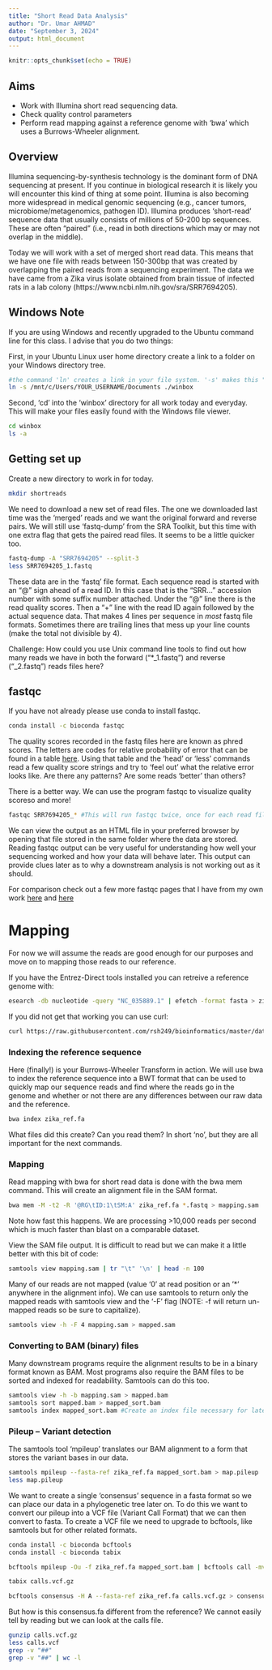 ```yaml
---
title: "Short Read Data Analysis"
author: "Dr. Umar AHMAD"
date: "September 3, 2024"
output: html_document
---
```


```r
knitr::opts_chunk$set(echo = TRUE)
```

## Aims

+ Work with Illumina short read sequencing data.
+ Check quality control parameters
+ Perform read mapping against a reference genome with 'bwa' which uses a Burrows-Wheeler alignment.

## Overview

Illumina sequencing-by-synthesis technology is the dominant form of DNA sequencing at present. If you continue in biological research it is likely you will encounter this kind of thing at some point. Illumina is also becoming more widespread in medical genomic sequencing (e.g., cancer tumors, microbiome/metagenomics, pathogen ID). Illumina produces 'short-read' sequence data that usually consists of millions of 50-200 bp sequences. These are often "paired" (i.e., read in both directions which may or may not overlap in the middle). 

Today we will work with a set of merged short read data. This means that we have one file with reads between 150-300bp that was created by overlapping the paired reads from a sequencing experiment. The data we have came from a Zika virus isolate obtained from brain tissue of infected rats in a lab colony (https://www.ncbi.nlm.nih.gov/sra/SRR7694205). 

## Windows Note

If you are using Windows and recently upgraded to the Ubuntu command line for this class. I advise that you do two things:

First, in your Ubuntu Linux user home directory create a link to a folder on your Windows directory tree.

```bash
#the command 'ln' creates a link in your file system. '-s' makes this "symbolic" meaning nothing is actually copied but the link just passes you to the other location.
ln -s /mnt/c/Users/YOUR_USERNAME/Documents ./winbox

```

Second, 'cd' into the 'winbox' directory for all work today and everyday. This will make your files easily found with the Windows file viewer.

```bash
cd winbox
ls -a
```


## Getting set up

Create a new directory to work in for today.

```bash
mkdir shortreads

```

We need to download a new set of read files. The one we downloaded last time was the 'merged' reads and we want the original forward and reverse pairs. We will still use 'fastq-dump' from the SRA Toolkit, but this time with one extra flag that gets the paired read files. It seems to be a little quicker too.

```bash
fastq-dump -A "SRR7694205" --split-3
less SRR7694205_1.fastq

```

These data are in the 'fastq' file format. Each sequence read is started with an "@" sign ahead of a read ID. In this case that is the "SRR..." accession number with some suffix number attached. Under the "@" line there is the read quality scores. Then a "+" line with the read ID again followed by the actual sequence data. That makes 4 lines per sequence in *most* fastq file formats. Sometimes there are trailing lines that mess up your line counts (make the total not divisible by 4). 

Challenge: How could you use Unix command line tools to find out how many reads we have in both the forward ("*_1.fastq") and reverse ("_2.fastq") reads files here?


## fastqc

If you have not already please use conda to install fastqc.

```bash
conda install -c bioconda fastqc
```

The quality scores recorded in the fastq files here are known as phred scores. The letters are codes for relative probability of error that can be found in a table [here](https://www.drive5.com/usearch/manual/quality_score.html). Using that table and the 'head' or 'less' commands read a few quality score strings and try to 'feel out' what the relative error looks like. Are there any patterns? Are some reads 'better' than others?


There is a better way. We can use the program fastqc to visualize quality scoreso and more!

```bash
fastqc SRR7694205_* #This will run fastqc twice, once for each read file


```

We can view the output as an HTML file in your preferred browser by opening that file stored in the same folder where the data are stored. Reading fastqc output can be very useful for understanding how well your sequencing worked and how your data will behave later. This output can provide clues later as to why a downstream analysis is not working out as it should. 

For comparison check out a few more fastqc pages that I have from my own work [here](https://rsh249.github.io/bioinformatics/PPCPr3kA_GAGATTCC-TATAGCCT_ACC8G0ANXX_L008_001.R2_fastqc.html) and [here]()

# Mapping

For now we will assume the reads are good enough for our purposes and move on to mapping those reads to our reference.

If you have the Entrez-Direct tools installed you can retreive a reference genome with:

```bash

esearch -db nucleotide -query "NC_035889.1" | efetch -format fasta > zika_ref.fa

```

If you did not get that working you can use curl:

```bash
curl https://raw.githubusercontent.com/rsh249/bioinformatics/master/data/zika_ref.fa > zika_ref.fa

```

### Indexing the reference sequence

Here (finally!) is your Burrows-Wheeler Transform in action. We will use bwa to index the reference sequence into a BWT format that can be used to quickly map our sequence reads and find where the reads go in the genome and whether or not there are any differences between our raw data and the reference.

```bash

bwa index zika_ref.fa

```

What files did this create? Can you read them? In short 'no', but they are all important for the next commands.

### Mapping

Read mapping with bwa for short read data is done with the bwa mem command. This will create an alignment file in the SAM format.

```bash

bwa mem -M -t2 -R '@RG\tID:1\tSM:A' zika_ref.fa *.fastq > mapping.sam

```

Note how fast this happens. We are processing >10,000 reads per second which is much faster than blast on a comparable dataset.

View the SAM file output. It is difficult to read but we can make it a little better with this bit of code:

```bash
samtools view mapping.sam | tr "\t" '\n' | head -n 100

```

Many of our reads are not mapped (value '0' at read position or an '*' anywhere in the alignment info). We can use samtools to return only the mapped reads with samtools view and the '-F' flag (NOTE: -f will return un-mapped reads so be sure to capitalize).

```bash
samtools view -h -F 4 mapping.sam > mapped.sam

```

### Converting to BAM (binary) files

Many downstream programs require the alignment results to be in a binary format known as BAM. Most programs also require the BAM files to be sorted and indexed for readability. Samtools can do this too.

```bash
samtools view -h -b mapping.sam > mapped.bam
samtools sort mapped.bam > mapped_sort.bam
samtools index mapped_sort.bam #Create an index file necessary for later analyses.
```

### Pileup -- Variant detection

The samtools tool 'mpileup' translates our BAM alignment to a form that stores the variant bases in our data.

```bash

samtools mpileup --fasta-ref zika_ref.fa mapped_sort.bam > map.pileup
less map.pileup

```

We want to create a single 'consensus' sequence in a fasta format so we can place our data in a phylogenetic tree later on. To do this we want to convert our pileup into a VCF file (Variant Call Format) that we can then convert to fasta. To create a VCF file we need to upgrade to bcftools, like samtools but for other related formats.

```bash
conda install -c bioconda bcftools
conda install -c bioconda tabix

```

```bash
bcftools mpileup -Ou -f zika_ref.fa mapped_sort.bam | bcftools call -mv -Oz -o calls.vcf.gz

tabix calls.vcf.gz

bcftools consensus -H A --fasta-ref zika_ref.fa calls.vcf.gz > consensus.fa


```

But how is this consensus.fa different from the reference? We cannot easily tell by reading but we can look at the calls file.

```bash

gunzip calls.vcf.gz
less calls.vcf
grep -v "##"
grep -v "##" | wc -l


```




